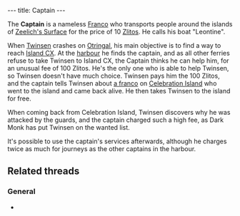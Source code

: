 ---
title: Captain
---

{{twinsunica import}}{{Infobox Character
 |image=Captain.jpg
 |race=Franco
 |gender=Male
 |size=average
 |age=Adult
 |magical=no
 |lba1=
 |lba2=yes
 |alignment=neutral
 |occupation=
 |requires=zlito
 |amount=100
 |fam1=
 |fam2=
 |planet=
 |island=
 |building=
}}

The '''Captain''' is a nameless [[Franco]] who transports people around the islands of [[Zeelich's Surface]] for the price of 10 [[Zlitos]]. He calls his boat "Leontine".

When [[Twinsen]] crashes on [[Otringal]], his main objective is to find a way to reach [[Island CX]]. At the [[Otringal harbour|harbour]] he finds the captain, and as all other ferries refuse to take Twinsen to Island CX, the Captain thinks he can help him, for an unusual fee of 100 Zlitos. He's the only one who is able to help Twinsen, so Twinsen doesn't have much choice. Twinsen pays him the 100 Zlitos, and the captain tells Twinsen about [[Island CX Survivor|a franco]] on [[Celebration Island]] who went to the island and came back alive. He then takes Twinsen to the island for free.

When coming back from Celebration Island, Twinsen discovers why he was attacked by the guards, and the captain charged such a high fee, as Dark Monk has put Twinsen on the wanted list.

It's possible to use the captain's services afterwards, although he charges twice as much for journeys as the other captains in the harbour.

==Related threads==
===General===
* {{thread|id=674|title=Another quote..}}

<!-- remove these category links when they're all automated by categorizers...
[[Category:Otringal inhabitants]] -->